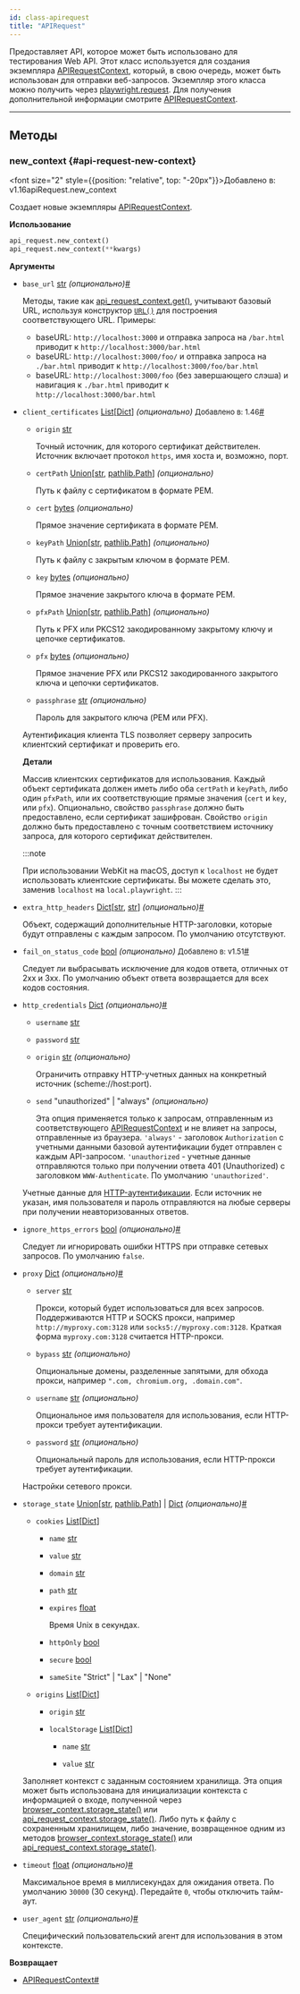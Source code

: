 ```yaml
---
id: class-apirequest
title: "APIRequest"
---
```



Предоставляет API, которое может быть использовано для тестирования Web API. Этот класс используется для создания экземпляра [APIRequestContext], который, в свою очередь, может быть использован для отправки веб-запросов. Экземпляр этого класса можно получить через [playwright.request](/api/class-playwright.mdx#playwright-request). Для получения дополнительной информации смотрите [APIRequestContext].


---

## Методы

### new_context {#api-request-new-context}

<font size="2" style={{position: "relative", top: "-20px"}}>Добавлено в: v1.16</font><x-search>apiRequest.new_context</x-search>

Создает новые экземпляры [APIRequestContext].

**Использование**

```python
api_request.new_context()
api_request.new_context(**kwargs)
```

**Аргументы**
- `base_url` [str] *(опционально)*<a aria-hidden="true" tabIndex="-1" class="list-anchor-link" id="api-request-new-context-option-base-url"/><a href="#api-request-new-context-option-base-url" class="list-anchor">#</a>
  
  Методы, такие как [api_request_context.get()](/api/class-apirequestcontext.mdx#api-request-context-get), учитывают базовый URL, используя конструктор [`URL()`](https://developer.mozilla.org/en-US/docs/Web/API/URL/URL) для построения соответствующего URL. Примеры:
  * baseURL: `http://localhost:3000` и отправка запроса на `/bar.html` приводит к `http://localhost:3000/bar.html`
  * baseURL: `http://localhost:3000/foo/` и отправка запроса на `./bar.html` приводит к `http://localhost:3000/foo/bar.html`
  * baseURL: `http://localhost:3000/foo` (без завершающего слэша) и навигация к `./bar.html` приводит к `http://localhost:3000/bar.html`
- `client_certificates` [List]\[[Dict]\] *(опционально)* <font size="2">Добавлено в: 1.46</font><a aria-hidden="true" tabIndex="-1" class="list-anchor-link" id="api-request-new-context-option-client-certificates"/><a href="#api-request-new-context-option-client-certificates" class="list-anchor">#</a>
  - `origin` [str]
    
    Точный источник, для которого сертификат действителен. Источник включает протокол `https`, имя хоста и, возможно, порт.
  - `certPath` [Union]\[[str], [pathlib.Path]\] *(опционально)*
    
    Путь к файлу с сертификатом в формате PEM.
  - `cert` [bytes] *(опционально)*
    
    Прямое значение сертификата в формате PEM.
  - `keyPath` [Union]\[[str], [pathlib.Path]\] *(опционально)*
    
    Путь к файлу с закрытым ключом в формате PEM.
  - `key` [bytes] *(опционально)*
    
    Прямое значение закрытого ключа в формате PEM.
  - `pfxPath` [Union]\[[str], [pathlib.Path]\] *(опционально)*
    
    Путь к PFX или PKCS12 закодированному закрытому ключу и цепочке сертификатов.
  - `pfx` [bytes] *(опционально)*
    
    Прямое значение PFX или PKCS12 закодированного закрытого ключа и цепочки сертификатов.
  - `passphrase` [str] *(опционально)*
    
    Пароль для закрытого ключа (PEM или PFX).
  
  Аутентификация клиента TLS позволяет серверу запросить клиентский сертификат и проверить его.
  
  **Детали**
  
  Массив клиентских сертификатов для использования. Каждый объект сертификата должен иметь либо оба `certPath` и `keyPath`, либо один `pfxPath`, или их соответствующие прямые значения (`cert` и `key`, или `pfx`). Опционально, свойство `passphrase` должно быть предоставлено, если сертификат зашифрован. Свойство `origin` должно быть предоставлено с точным соответствием источнику запроса, для которого сертификат действителен.
  
  :::note
  
  При использовании WebKit на macOS, доступ к `localhost` не будет использовать клиентские сертификаты. Вы можете сделать это, заменив `localhost` на `local.playwright`.
  :::
  
- `extra_http_headers` [Dict]\[[str], [str]\] *(опционально)*<a aria-hidden="true" tabIndex="-1" class="list-anchor-link" id="api-request-new-context-option-extra-http-headers"/><a href="#api-request-new-context-option-extra-http-headers" class="list-anchor">#</a>
  
  Объект, содержащий дополнительные HTTP-заголовки, которые будут отправлены с каждым запросом. По умолчанию отсутствуют.
- `fail_on_status_code` [bool] *(опционально)* <font size="2">Добавлено в: v1.51</font><a aria-hidden="true" tabIndex="-1" class="list-anchor-link" id="api-request-new-context-option-fail-on-status-code"/><a href="#api-request-new-context-option-fail-on-status-code" class="list-anchor">#</a>
  
  Следует ли выбрасывать исключение для кодов ответа, отличных от 2xx и 3xx. По умолчанию объект ответа возвращается для всех кодов состояния.
- `http_credentials` [Dict] *(опционально)*<a aria-hidden="true" tabIndex="-1" class="list-anchor-link" id="api-request-new-context-option-http-credentials"/><a href="#api-request-new-context-option-http-credentials" class="list-anchor">#</a>
  - `username` [str]
    
    
  - `password` [str]
    
    
  - `origin` [str] *(опционально)*
    
    Ограничить отправку HTTP-учетных данных на конкретный источник (scheme://host:port).
  - `send` "unauthorized" | "always" *(опционально)*
    
    Эта опция применяется только к запросам, отправленным из соответствующего [APIRequestContext] и не влияет на запросы, отправленные из браузера. `'always'` - заголовок `Authorization` с учетными данными базовой аутентификации будет отправлен с каждым API-запросом. `'unauthorized` - учетные данные отправляются только при получении ответа 401 (Unauthorized) с заголовком `WWW-Authenticate`. По умолчанию `'unauthorized'`.
  
  Учетные данные для [HTTP-аутентификации](https://developer.mozilla.org/en-US/docs/Web/HTTP/Authentication). Если источник не указан, имя пользователя и пароль отправляются на любые серверы при получении неавторизованных ответов.
- `ignore_https_errors` [bool] *(опционально)*<a aria-hidden="true" tabIndex="-1" class="list-anchor-link" id="api-request-new-context-option-ignore-https-errors"/><a href="#api-request-new-context-option-ignore-https-errors" class="list-anchor">#</a>
  
  Следует ли игнорировать ошибки HTTPS при отправке сетевых запросов. По умолчанию `false`.
- `proxy` [Dict] *(опционально)*<a aria-hidden="true" tabIndex="-1" class="list-anchor-link" id="api-request-new-context-option-proxy"/><a href="#api-request-new-context-option-proxy" class="list-anchor">#</a>
  - `server` [str]
    
    Прокси, который будет использоваться для всех запросов. Поддерживаются HTTP и SOCKS прокси, например `http://myproxy.com:3128` или `socks5://myproxy.com:3128`. Краткая форма `myproxy.com:3128` считается HTTP-прокси.
  - `bypass` [str] *(опционально)*
    
    Опциональные домены, разделенные запятыми, для обхода прокси, например `".com, chromium.org, .domain.com"`.
  - `username` [str] *(опционально)*
    
    Опциональное имя пользователя для использования, если HTTP-прокси требует аутентификации.
  - `password` [str] *(опционально)*
    
    Опциональный пароль для использования, если HTTP-прокси требует аутентификации.
  
  Настройки сетевого прокси.
- `storage_state` [Union]\[[str], [pathlib.Path]\] | [Dict] *(опционально)*<a aria-hidden="true" tabIndex="-1" class="list-anchor-link" id="api-request-new-context-option-storage-state"/><a href="#api-request-new-context-option-storage-state" class="list-anchor">#</a>
  - `cookies` [List]\[[Dict]\]
    - `name` [str]
      
      
    - `value` [str]
      
      
    - `domain` [str]
      
      
    - `path` [str]
      
      
    - `expires` [float]
      
      Время Unix в секундах.
    - `httpOnly` [bool]
      
      
    - `secure` [bool]
      
      
    - `sameSite` "Strict" | "Lax" | "None"
      
      
    
  - `origins` [List]\[[Dict]\]
    - `origin` [str]
      
      
    - `localStorage` [List]\[[Dict]\]
      - `name` [str]
        
        
      - `value` [str]
        
        
      
    
  Заполняет контекст с заданным состоянием хранилища. Эта опция может быть использована для инициализации контекста с информацией о входе, полученной через [browser_context.storage_state()](/api/class-browsercontext.mdx#browser-context-storage-state) или [api_request_context.storage_state()](/api/class-apirequestcontext.mdx#api-request-context-storage-state). Либо путь к файлу с сохраненным хранилищем, либо значение, возвращенное одним из методов [browser_context.storage_state()](/api/class-browsercontext.mdx#browser-context-storage-state) или [api_request_context.storage_state()](/api/class-apirequestcontext.mdx#api-request-context-storage-state).
- `timeout` [float] *(опционально)*<a aria-hidden="true" tabIndex="-1" class="list-anchor-link" id="api-request-new-context-option-timeout"/><a href="#api-request-new-context-option-timeout" class="list-anchor">#</a>
  
  Максимальное время в миллисекундах для ожидания ответа. По умолчанию `30000` (30 секунд). Передайте `0`, чтобы отключить тайм-аут.
- `user_agent` [str] *(опционально)*<a aria-hidden="true" tabIndex="-1" class="list-anchor-link" id="api-request-new-context-option-user-agent"/><a href="#api-request-new-context-option-user-agent" class="list-anchor">#</a>
  
  Специфический пользовательский агент для использования в этом контексте.

**Возвращает**
- [APIRequestContext]<a aria-hidden="true" tabIndex="-1" class="list-anchor-link" id="api-request-new-context-return"/><a href="#api-request-new-context-return" class="list-anchor">#</a>


[Accessibility]: /api/class-accessibility.mdx "Accessibility"
[APIRequest]: /api/class-apirequest.mdx "APIRequest"
[APIRequestContext]: /api/class-apirequestcontext.mdx "APIRequestContext"
[APIResponse]: /api/class-apiresponse.mdx "APIResponse"
[APIResponseAssertions]: /api/class-apiresponseassertions.mdx "APIResponseAssertions"
[Browser]: /api/class-browser.mdx "Browser"
[BrowserContext]: /api/class-browsercontext.mdx "BrowserContext"
[BrowserType]: /api/class-browsertype.mdx "BrowserType"
[CDPSession]: /api/class-cdpsession.mdx "CDPSession"
[Clock]: /api/class-clock.mdx "Clock"
[ConsoleMessage]: /api/class-consolemessage.mdx "ConsoleMessage"
[Dialog]: /api/class-dialog.mdx "Dialog"
[Download]: /api/class-download.mdx "Download"
[ElementHandle]: /api/class-elementhandle.mdx "ElementHandle"
[Error]: /api/class-error.mdx "Error"
[FileChooser]: /api/class-filechooser.mdx "FileChooser"
[Frame]: /api/class-frame.mdx "Frame"
[FrameLocator]: /api/class-framelocator.mdx "FrameLocator"
[JSHandle]: /api/class-jshandle.mdx "JSHandle"
[Keyboard]: /api/class-keyboard.mdx "Keyboard"
[Locator]: /api/class-locator.mdx "Locator"
[LocatorAssertions]: /api/class-locatorassertions.mdx "LocatorAssertions"
[Mouse]: /api/class-mouse.mdx "Mouse"
[Page]: /api/class-page.mdx "Page"
[PageAssertions]: /api/class-pageassertions.mdx "PageAssertions"
[Playwright]: /api/class-playwright.mdx "Playwright"
[Request]: /api/class-request.mdx "Request"
[Response]: /api/class-response.mdx "Response"
[Route]: /api/class-route.mdx "Route"
[Selectors]: /api/class-selectors.mdx "Selectors"
[TimeoutError]: /api/class-timeouterror.mdx "TimeoutError"
[Touchscreen]: /api/class-touchscreen.mdx "Touchscreen"
[Tracing]: /api/class-tracing.mdx "Tracing"
[Video]: /api/class-video.mdx "Video"
[WebError]: /api/class-weberror.mdx "WebError"
[WebSocket]: /api/class-websocket.mdx "WebSocket"
[WebSocketRoute]: /api/class-websocketroute.mdx "WebSocketRoute"
[Worker]: /api/class-worker.mdx "Worker"
[Element]: https://developer.mozilla.org/en-US/docs/Web/API/element "Element"
[EvaluationArgument]: /evaluating.mdx#evaluation-argument "EvaluationArgument"
[Promise]: https://developer.mozilla.org/en-US/docs/Web/JavaScript/Reference/Global_Objects/Promise "Promise"
[iterator]: https://developer.mozilla.org/en-US/docs/Web/JavaScript/Reference/Iteration_protocols "Iterator"
[origin]: https://developer.mozilla.org/en-US/docs/Glossary/Origin "Origin"
[selector]: https://developer.mozilla.org/en-US/docs/Web/CSS/CSS_Selectors "selector"
[Serializable]: https://developer.mozilla.org/en-US/docs/Web/JavaScript/Reference/Global_Objects/JSON/stringify#Description "Serializable"
[UIEvent.detail]: https://developer.mozilla.org/en-US/docs/Web/API/UIEvent/detail "UIEvent.detail"
[UnixTime]: https://en.wikipedia.org/wiki/Unix_time "Unix Time"
[xpath]: https://developer.mozilla.org/en-US/docs/Web/XPath "xpath"

[Any]: https://docs.python.org/3/library/typing.html#typing.Any "Any"
[bool]: https://docs.python.org/3/library/stdtypes.html "bool"
[bytes]: https://docs.python.org/3/library/stdtypes.html#bytes "bytes"
[Callable]: https://docs.python.org/3/library/typing.html#typing.Callable "Callable"
[EventContextManager]: https://docs.python.org/3/reference/datamodel.html#context-managers "Event context manager"
[EventEmitter]: https://pyee.readthedocs.io/en/latest/#pyee.BaseEventEmitter "EventEmitter"
[Exception]: https://docs.python.org/3/library/exceptions.html#Exception "Exception"
[Dict]: https://docs.python.org/3/library/typing.html#typing.Dict "Dict"
[float]: https://docs.python.org/3/library/stdtypes.html#numeric-types-int-float-complex "float"
[int]: https://docs.python.org/3/library/stdtypes.html#numeric-types-int-float-complex "int"
[List]: https://docs.python.org/3/library/typing.html#typing.List "List"
[NoneType]: https://docs.python.org/3/library/constants.html#None "None"
[Pattern]: https://docs.python.org/3/library/re.html "Pattern"
[URL]: https://en.wikipedia.org/wiki/URL "URL"
[pathlib.Path]: https://realpython.com/python-pathlib/ "pathlib.Path"
[str]: https://docs.python.org/3/library/stdtypes.html#text-sequence-type-str "str"
[Union]: https://docs.python.org/3/library/typing.html#typing.Union "Union"
[datetime]: https://docs.python.org/3/library/datetime.html#datetime.datetime "datetime"

[all available image tags]: https://mcr.microsoft.com/en-us/product/playwright/python/about "all available image tags"
[Microsoft Artifact Registry]: https://mcr.microsoft.com/en-us/product/playwright/python/about "Microsoft Artifact Registry"
[Dockerfile.noble]: https://github.com/microsoft/playwright-python/blob/main/utils/docker/Dockerfile.noble "Dockerfile.noble"
